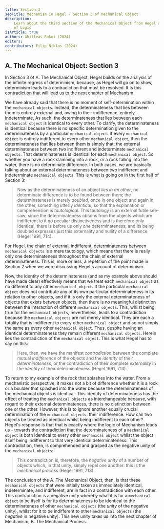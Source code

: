 ```yaml
---
title: Section 3
seoTitle: Mechanism in Hegel - Section 3 of Mechanical Object
description:
    Learn about the third section of the Mechanical Object from Hegel's Science
    of Logic
isArticle: true
authors: Ahilleas Rokni (2024)
editors:
contributors: Filip Niklas (2024)
---
```


## A. The Mechanical Object: Section 3

In Section 3 of A. The Mechanical Object, Hegel builds on the analysis of the
infinite regress of determinism, because, as Hegel will go on to show,
determinism leads to a contradiction that must be resolved. It is this
contradiction that will lead us to the next chapter of Mechanism.

We have already said that there is no moment of self-determination within the
`mechanical objects`. Instead, the determinateness that lies between them is
entirely external and, owing to their indifference, entirely indeterminate. As
such, the determinateness that lies between each `mechanical object` is
identical to every other. To clarify, the determinateness is identical because
there is no specific determination given to the determinateness by a particular
`mechanical object`. If every `mechanical object` is entirely indifferent to
every other `mechanical object`, then the determinateness that lies between them
is simply that: the external determinateness between two indifferent and
indeterminate `mechanical objects`. That determinateness is identical for each
`mechanical object`. So whether you have a rock slamming into a rock, or a rock
falling into the water, there is no determinate difference. In both cases, we
are basically talking about an external determinateness between two indifferent
and indeterminate `mechanical objects`. This is what is going on in the first
half of Section 3:

> Now as the determinateness of an object _lies in an other_, no determinate
> difference is to be found between them; the determinateness is merely
> _doubled_, once in one object and again in the other, something utterly
> _identical_, so that the explanation or comprehension is _tautological_. This
> tautology is an external futile see-saw; since the determinateness obtains
> from the objects which are indifferent to it no peculiar distinctiveness and
> is therefore only identical, there is before us only _one_ determinateness;
> and its being doubled expresses just this externality and nullity of a
> difference (Hegel 1991, 714).

For Hegel, the chain of external, indifferent, determinateness between
`mechanical objects` is a mere tautology, which means that there is really only
one determinateness throughout the chain of external determinateness. This is,
more or less, a repetition of the point made in Section 2 when we were
discussing Hegel's account of determinism.

Now, the identity of the determinateness (and as my example above should have
made clear) effectively means that we treat each `mechanical object` as no
different to any other `mechanical object`. If the particular
`mechanical object` does not contribute any of its own particular
determinateness in its relation to other objects, and if it is only the external
determinateness of objects that exists between objects, then there is no
meaningful distinction between the interaction of different
`mechanical objects`. This, whilst being true for the `mechanical objects`,
nevertheless, leads to a contradiction because the `mechanical objects` are not
merely identical. They are each a totality that is indifferent to every other
`mechanical object` and so not simply the same as every other
`mechanical object`. Thus, despite having an identical determinateness they
remain different `mechanical objects`. Herein lies the contradiction of the
`mechanical object`. This is what Hegel has to say on this:

> Here, then, we have the manifest _contradiction_ between the complete mutual
> _indifference_ of the objects and the _identity_ of their _determinateness_,
> or the contradiction of their complete _externality_ in the _identity_ of
> their determinateness (Hegel 1991, 713).

To return to my example of the rock that splashes into the water. From a
mechanistic perspective, it makes not a bit of difference whether it is a rock
or a boulder that splashed into the water because the determinateness of the
mechanical objects is identical. This identity of determinateness has the effect
of treating the `mechanical objects` as interchangeable because, with regard to
their external determinateness, there is no distinction between one or the
other. However, this is to ignore another equally crucial determination of the
`mechanical objects`: their indifference. How can two objects be treated as
identical whilst being indifferent to each other? Hegel's response is that that
is exactly where the logic of Mechanism leads us - towards the contradiction
that the determinateness of a `mechanical object` is both identical to every
other `mechanical object` whilst the object itself being indifferent to that
very identical determinateness. This contradiction, then, is comprehended and
grasped as the negative unity of the `mechanical objects`:

> This contradiction is, therefore, the _negative unity_ of a number of objects
> which, in that unity, simply repel one another: this is the _mechanical
> process_ (Hegel 1991, 713).

The conclusion of the A. The Mechanical Object, then, is that these
`mechanical objects` that were initially taken as immediately identical,
indeterminate, and indifferent, are in fact in a contradiction with each other.
This contradiction is a negative unity whereby what it is for a
`mechanical object` to be itself is for its determinateness to be identical to
the determinateness of other `mechanical objects` (the _unity_ of the negative
unity), whilst for it to be indifferent to other `mechanical objects` (the
_negative_ in negative unity). This new unity takes us into the next chapter of
Mechanism, B. The Mechanical Process.
